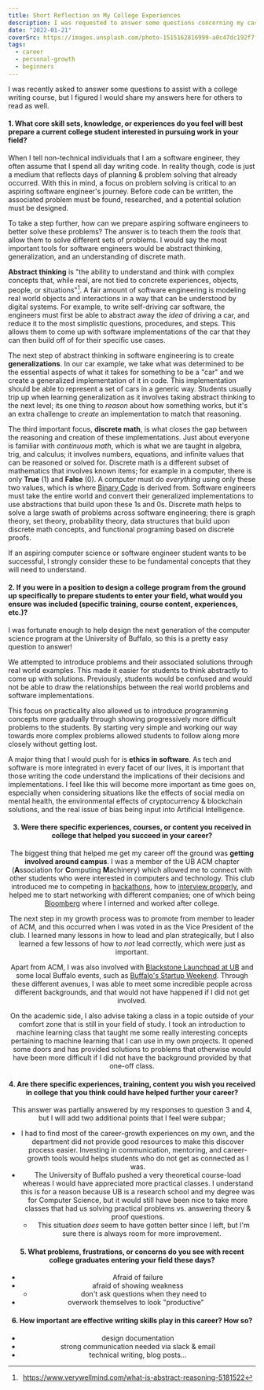 ```yaml
---
title: Short Reflection on My College Experiences
description: I was requested to answer some questions concerning my career & time at UB, so here goes!
date: "2022-01-21"
coverSrc: https://images.unsplash.com/photo-1515162816999-a0c47dc192f7?ixlib=rb-1.2.1&q=80&fm=jpg&crop=entropy&cs=tinysrgb&dl=marc-olivier-jodoin--TQUERQGUZ8-unsplash.jpg&w=1920
tags:
  - career
  - personal-growth
  - beginners
---
```


I was recently asked to answer some questions to assist with a college writing course, but I figured
I would share my answers here for others to read as well.

#### 1. What core skill sets, knowledge, or experiences do you feel will best prepare a current college student interested in pursuing work in your field?

When I tell non-technical individuals that I am a software engineer, they often assume that I spend
all day writing code. In reality though, code is just a medium that reflects days of planning & problem
solving that already occurred. With this in mind, a focus on problem solving is critical to an aspiring
software engineer's journey. Before code can be written, the associated problem must be found,
researched, and a potential solution must be designed.

To take a step further, how can we prepare aspiring software engineers to better solve these problems?
The answer is to teach them the _tools_ that allow them to solve different sets of problems. I would
say the most important tools for software engineers would be abstract thinking, generalization, and
an understanding of discrete math.

**Abstract thinking** is "the ability to understand and think with complex concepts that, while real,
are not tied to concrete experiences, objects, people, or situations"[^1]. A fair amount of software
engineering is modeling real world objects and interactions in a way that can be understood by digital
systems. For example, to write self-driving car software, the engineers must first be able to abstract
away the _idea_ of driving a car, and reduce it to the most simplistic questions, procedures, and steps.
This allows them to come up with software implementations of the car that they can then build off of
for their specific use cases.

The next step of abstract thinking in software engineering is to create **generalizations**. In our
car example, we take what was determined to be the essential aspects of what it takes for something
to be a "car" and we create a generalized implementation of it in code. This implementation should be
able to represent a set of cars in a generic way. Students usually trip up when learning generalization
as it involves taking abstract thinking to the next level; its one thing to _reason_ about how something
works, but it's an extra challenge to _create_ an implementation to match that reasoning.

The third important focus, **discrete math**, is what closes the gap between the reasoning and creation
of these implementations. Just about everyone is familiar with _continuous math_, which is what we are
taught in algebra, trig, and calculus; it involves numbers, equations, and infinite values that can be
reasoned or solved for. Discrete math is a different subset of mathematics that involves known items;
for example in a computer, there is only **True** (1) and **False** (0). A computer must do _everything_
using only these two values, which is where [Binary Code](https://en.wikipedia.org/wiki/Binary_code) is
derived from. Software engineers must take the entire world and convert their generalized implementations
to use abstractions that build upon these 1s and 0s. Discrete math helps to solve a large swath of problems
across software engineering; there is graph theory, set theory, probability theory, data structures that
build upon discrete math concepts, and functional programing based on discrete proofs.

If an aspiring computer science or software engineer student wants to be successful, I strongly consider
these to be fundamental concepts that they will need to understand.

#### 2. If you were in a position to design a college program from the ground up specifically to prepare students to enter your field, what would you ensure was included (specific training, course content, experiences, etc.)?

I was fortunate enough to help design the next generation of the computer science program at the
University of Buffalo, so this is a pretty easy question to answer!

We attempted to introduce problems and their associated solutions through real world examples. This
made it easier for students to think abstractly to come up with solutions. Previously, students would
be confused and would not be able to draw the relationships between the real world problems and
software implementations.

This focus on practicality also allowed us to introduce programming concepts more gradually through
showing progressively more difficult problems to the students. By starting very simple and working
our way towards more complex problems allowed students to follow along more closely without getting lost.

A major thing that I would push for is **ethics in software**. As tech and software is more integrated
in every facet of our lives, it is important that those writing the code understand the implications
of their decisions and implementations. I feel like this will become more important as time goes on,
especially when considering situations like the effects of social media on mental health, the
environmental effects of cryptocurrency & blockchain solutions, and the real issue of bias being
input into Artificial Intelligence.

<Tweet tweetLink="https://twitter.com/QuinnyPig/status/1483632035054817282?s=20" align="center" />


#### 3. Were there specific experiences, courses, or content you received in college that helped you succeed in your career?

The biggest thing that helped me get my career off the ground was **getting involved around campus**.
I was a member of the UB ACM chapter (**A**ssociation for **C**omputing **M**achinery) which allowed
me to connect with other students who were interested in computers and technology. This club
introduced me to competing in [hackathons](https://hackathon.guide/), how to
[interview properly](https://dev.to/dan_starner/steps-towards-problem-solving-in-a-technical-interview-41pb),
and helped me to start networking with different companies; one of which being
[Bloomberg](https://www.techatbloomberg.com/) where I interned and worked after college.

The next step in my growth process was to promote from member to leader of ACM, and this occurred
when I was voted in as the Vice President of the club. I learned many lessons in how to lead and
plan strategically, but I also learned a few lessons of how to _not_ lead correctly, which were
just as important.

Apart from ACM, I was also involved with [Blackstone Launchpad at UB](https://www.buffalo.edu/entrepreneurship.html)
and some local Buffalo events, such as [Buffalo's Startup Weekend](https://www.buffalo.edu/innovate/all-resources1.host.html/content/shared/www/innovate/resources/blackstone/buffalo-startup-weekend.detail.html).
Through these different avenues, I was able to meet some incredible people across different backgrounds,
and that would not have happened if I did not get involved.

On the academic side, I also advise taking a class in a topic outside of your comfort zone that
is still in your field of study. I took an introduction to machine learning class that taught me
some really interesting concepts pertaining to machine learning that I can use in my own projects.
It opened some doors and has provided solutions to problems that otherwise would have been more
difficult if I did not have the background provided by that one-off class.


#### 4. Are there specific experiences, training, content you wish you received in college that you think could have helped further your career?

This answer was partially answered by my responses to question 3 and 4, but I will add two additional points that I feel
were subpar;

- I had to find most of the career-growth experiences on my own, and the department did not provide good resources to
  make this discover process easier. Investing in communication, mentoring, and career-growth tools would helps students
  who do not get as connected as I was.
- The University of Buffalo pushed a very theoretical course-load whereas I would have appreciated more practical classes.
  I understand this is for a reason because UB is a research school and my degree was for Computer Science, but it would
  still have been nice to take more classes that had us solving practical problems vs. answering theory & proof questions.
    - This situation _does_ seem to have gotten better since I left, but I'm sure there is always room for more improvement.
 
#### 5. What problems, frustrations, or concerns do you see with recent college graduates entering your field these days?

* Afraid of failure
* afraid of showing weakness
	* don't ask questions when they need to
* overwork themselves to look "productive"
 
#### 6. How important are effective writing skills play in this career? How so?

* design documentation
* strong communication needed via slack & email
* technical writing, blog posts...

[^1]: https://www.verywellmind.com/what-is-abstract-reasoning-5181522